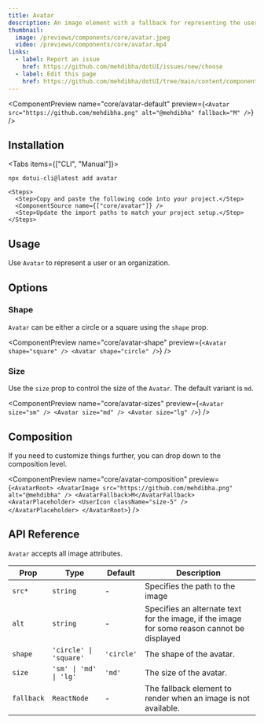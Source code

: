 ```yaml
---
title: Avatar
description: An image element with a fallback for representing the user.
thumbnail:
  image: /previews/components/core/avatar.jpeg
  video: /previews/components/core/avatar.mp4
links:
  - label: Report an issue
    href: https://github.com/mehdibha/dotUI/issues/new/choose
  - label: Edit this page
    href: https://github.com/mehdibha/dotUI/tree/main/content/components/data-display/avatar.mdx?plain=1
---
```


<ComponentPreview
  name="core/avatar-default"
  preview={`<Avatar src="https://github.com/mehdibha.png" alt="@mehdibha" fallback="M" />`}
/>

## Installation

<Tabs items={["CLI", "Manual"]}>
  <Tab value="CLI">
  
  ```package-install
npx dotui-cli@latest add avatar
```

  </Tab>
  <Tab value="manual">
  
    <Steps>
      <Step>Copy and paste the following code into your project.</Step>
      <ComponentSource name={["core/avatar"]} />
      <Step>Update the import paths to match your project setup.</Step>
    </Steps>

  </Tab>
</Tabs>

## Usage

Use `Avatar` to represent a user or an organization.

## Options

### Shape

`Avatar` can be either a circle or a square using the `shape` prop.

<ComponentPreview
  name="core/avatar-shape"
  preview={`<Avatar shape="square" />
<Avatar shape="circle" />`}
/>

### Size

Use the `size` prop to control the size of the `Avatar`. The default variant is `md`.

<ComponentPreview
  name="core/avatar-sizes"
  preview={`<Avatar size="sm" />
  <Avatar size="md" />
  <Avatar size="lg" />`}
/>

## Composition

If you need to customize things further, you can drop down to the composition level.

<ComponentPreview
  name="core/avatar-composition"
  preview={`<AvatarRoot>
    <AvatarImage src="https://github.com/mehdibha.png" alt="@mehdibha" />
    <AvatarFallback>M</AvatarFallback>
    <AvatarPlaceholder>
      <UserIcon className="size-5" />
    </AvatarPlaceholder>
  </AvatarRoot>`}
/>

## API Reference

`Avatar` accepts all image attributes.

| Prop       | Type                   | Default    | Description                                                                                 |
| ---------- | ---------------------- | ---------- | ------------------------------------------------------------------------------------------- |
| `src*`     | `string`               | -          | Specifies the path to the image                                                             |
| `alt`      | `string`               | -          | Specifies an alternate text for the image, if the image for some reason cannot be displayed |
| `shape`    | `'circle' \| 'square'` | `'circle'` | The shape of the avatar.                                                                    |
| `size`     | `'sm' \| 'md' \| 'lg'` | `'md'`     | The size of the avatar.                                                                     |
| `fallback` | `ReactNode`            | -          | The fallback element to render when an image is not available.                              |
